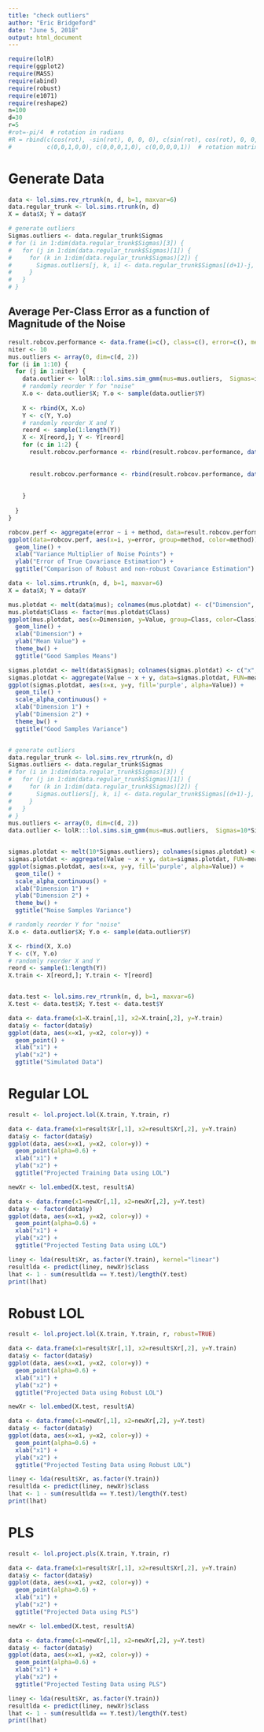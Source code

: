```yaml
---
title: "check outliers"
author: "Eric Bridgeford"
date: "June 5, 2018"
output: html_document
---
```


```r
require(lolR)
require(ggplot2)
require(MASS)
require(abind)
require(robust)
require(e1071)
require(reshape2)
n=100
d=30
r=5
#rot=-pi/4  # rotation in radians
#R = rbind(c(cos(rot), -sin(rot), 0, 0, 0), c(sin(rot), cos(rot), 0, 0, 0),
#          c(0,0,1,0,0), c(0,0,0,1,0), c(0,0,0,0,1))  # rotation matrix for rotation by 45 degrees in first 2 dimensions
```

# Generate Data

```r
data <- lol.sims.rev_rtrunk(n, d, b=1, maxvar=6)
data.regular_trunk <- lol.sims.rtrunk(n, d)
X = data$X; Y = data$Y

# generate outliers
Sigmas.outliers <- data.regular_trunk$Sigmas
# for (i in 1:dim(data.regular_trunk$Sigmas)[3]) {
#   for (j in 1:dim(data.regular_trunk$Sigmas)[1]) {
#     for (k in 1:dim(data.regular_trunk$Sigmas)[2]) {
#       Sigmas.outliers[j, k, i] <- data.regular_trunk$Sigmas[(d+1)-j, (d+1)-k, i]
#     }
#   }
# }
```

## Average Per-Class Error as a function of Magnitude of the Noise

```r
result.robcov.performance <- data.frame(i=c(), class=c(), error=c(), method=c(), iter=c())
niter <- 10
mus.outliers <- array(0, dim=c(d, 2))
for (i in 1:10) {
  for (j in 1:niter) {
    data.outlier <- lolR:::lol.sims.sim_gmm(mus=mus.outliers,  Sigmas=i*Sigmas.outliers, n=.2*n, priors=data$priors)
    # randomly reorder Y for "noise"
    X.o <- data.outlier$X; Y.o <- sample(data.outlier$Y)
    
    X <- rbind(X, X.o)
    Y <- c(Y, Y.o)
    # randomly reorder X and Y
    reord <- sample(1:length(Y))
    X <- X[reord,]; Y <- Y[reord]
    for (c in 1:2) {
      result.robcov.performance <- rbind(result.robcov.performance, data.frame(i=i, class=c,
                                                                               error=norm(cov(X[Y == c,,drop=FALSE]) - data$Sigmas[,,c], "F"),
                                                                               method="cov", iter=j))
      result.robcov.performance <- rbind(result.robcov.performance, data.frame(i=i, class=c,
                                                                               error=norm(covRob(X[Y == c,,drop=FALSE], estim="weighted")$cov - data$Sigmas[,,c], "F"),
                                                                               method="robCov", iter=j))
    }
    
  }
}

robcov.perf <- aggregate(error ~ i + method, data=result.robcov.performance, FUN=mean)
ggplot(data=robcov.perf, aes(x=i, y=error, group=method, color=method)) +
  geom_line() +
  xlab("Variance Multiplier of Noise Points") +
  ylab("Error of True Covariance Estimation") +
  ggtitle("Comparison of Robust and non-robust Covariance Estimation")
```

```r
data <- lol.sims.rtrunk(n, d, b=1, maxvar=6)
X = data$X; Y = data$Y

mus.plotdat <- melt(data$mus); colnames(mus.plotdat) <- c("Dimension", "Class", "Value")
mus.plotdat$Class <- factor(mus.plotdat$Class)
ggplot(mus.plotdat, aes(x=Dimension, y=Value, group=Class, color=Class)) +
  geom_line() +
  xlab("Dimension") +
  ylab("Mean Value") +
  theme_bw() +
  ggtitle("Good Samples Means")

sigmas.plotdat <- melt(data$Sigmas); colnames(sigmas.plotdat) <- c("x", "y", "Class", "Value")
sigmas.plotdat <- aggregate(Value ~ x + y, data=sigmas.plotdat, FUN=mean)
ggplot(sigmas.plotdat, aes(x=x, y=y, fill='purple', alpha=Value)) +
  geom_tile() +
  scale_alpha_continuous() +
  xlab("Dimension 1") +
  ylab("Dimension 2") +
  theme_bw() +
  ggtitle("Good Samples Variance")


# generate outliers
data.regular_trunk <- lol.sims.rev_rtrunk(n, d)
Sigmas.outliers <- data.regular_trunk$Sigmas
# for (i in 1:dim(data.regular_trunk$Sigmas)[3]) {
#   for (j in 1:dim(data.regular_trunk$Sigmas)[1]) {
#     for (k in 1:dim(data.regular_trunk$Sigmas)[2]) {
#       Sigmas.outliers[j, k, i] <- data.regular_trunk$Sigmas[(d+1)-j, (d+1)-k, i]
#     }
#   }
# }
mus.outliers <- array(0, dim=c(d, 2))
data.outlier <- lolR:::lol.sims.sim_gmm(mus=mus.outliers,  Sigmas=10*Sigmas.outliers, n=.4*n, priors=data$priors)


sigmas.plotdat <- melt(10*Sigmas.outliers); colnames(sigmas.plotdat) <- c("x", "y", "Class", "Value")
sigmas.plotdat <- aggregate(Value ~ x + y, data=sigmas.plotdat, FUN=mean)
ggplot(sigmas.plotdat, aes(x=x, y=y, fill='purple', alpha=Value)) +
  geom_tile() +
  scale_alpha_continuous() +
  xlab("Dimension 1") +
  ylab("Dimension 2") +
  theme_bw() +
  ggtitle("Noise Samples Variance")

# randomly reorder Y for "noise"
X.o <- data.outlier$X; Y.o <- sample(data.outlier$Y)

X <- rbind(X, X.o)
Y <- c(Y, Y.o)
# randomly reorder X and Y
reord <- sample(1:length(Y))
X.train <- X[reord,]; Y.train <- Y[reord]


data.test <- lol.sims.rev_rtrunk(n, d, b=1, maxvar=6)
X.test <- data.test$X; Y.test <- data.test$Y
```

```r
data <- data.frame(x1=X.train[,1], x2=X.train[,2], y=Y.train)
data$y <- factor(data$y)
ggplot(data, aes(x=x1, y=x2, color=y)) +
  geom_point() +
  xlab("x1") +
  ylab("x2") +
  ggtitle("Simulated Data")
```

# Regular LOL

```r
result <- lol.project.lol(X.train, Y.train, r)

data <- data.frame(x1=result$Xr[,1], x2=result$Xr[,2], y=Y.train)
data$y <- factor(data$y)
ggplot(data, aes(x=x1, y=x2, color=y)) +
  geom_point(alpha=0.6) +
  xlab("x1") +
  ylab("x2") +
  ggtitle("Projected Training Data using LOL")
```

```r
newXr <- lol.embed(X.test, result$A)

data <- data.frame(x1=newXr[,1], x2=newXr[,2], y=Y.test)
data$y <- factor(data$y)
ggplot(data, aes(x=x1, y=x2, color=y)) +
  geom_point(alpha=0.6) +
  xlab("x1") +
  ylab("x2") +
  ggtitle("Projected Testing Data using LOL")
```

```r
liney <- lda(result$Xr, as.factor(Y.train), kernel="linear")
resultlda <- predict(liney, newXr)$class
lhat <- 1 - sum(resultlda == Y.test)/length(Y.test)
print(lhat)
```

# Robust LOL

```r
result <- lol.project.lol(X.train, Y.train, r, robust=TRUE)

data <- data.frame(x1=result$Xr[,1], x2=result$Xr[,2], y=Y.train)
data$y <- factor(data$y)
ggplot(data, aes(x=x1, y=x2, color=y)) +
  geom_point(alpha=0.6) +
  xlab("x1") +
  ylab("x2") +
  ggtitle("Projected Data using Robust LOL")
```

```r
newXr <- lol.embed(X.test, result$A)

data <- data.frame(x1=newXr[,1], x2=newXr[,2], y=Y.test)
data$y <- factor(data$y)
ggplot(data, aes(x=x1, y=x2, color=y)) +
  geom_point(alpha=0.6) +
  xlab("x1") +
  ylab("x2") +
  ggtitle("Projected Testing Data using Robust LOL")
```

```r
liney <- lda(result$Xr, as.factor(Y.train))
resultlda <- predict(liney, newXr)$class
lhat <- 1 - sum(resultlda == Y.test)/length(Y.test)
print(lhat)
```

# PLS

```r
result <- lol.project.pls(X.train, Y.train, r)

data <- data.frame(x1=result$Xr[,1], x2=result$Xr[,2], y=Y.train)
data$y <- factor(data$y)
ggplot(data, aes(x=x1, y=x2, color=y)) +
  geom_point(alpha=0.6) +
  xlab("x1") +
  ylab("x2") +
  ggtitle("Projected Data using PLS")
```

```r
newXr <- lol.embed(X.test, result$A)

data <- data.frame(x1=newXr[,1], x2=newXr[,2], y=Y.test)
data$y <- factor(data$y)
ggplot(data, aes(x=x1, y=x2, color=y)) +
  geom_point(alpha=0.6) +
  xlab("x1") +
  ylab("x2") +
  ggtitle("Projected Testing Data using PLS")
```

```r
liney <- lda(result$Xr, as.factor(Y.train))
resultlda <- predict(liney, newXr)$class
lhat <- 1 - sum(resultlda == Y.test)/length(Y.test)
print(lhat)
```

